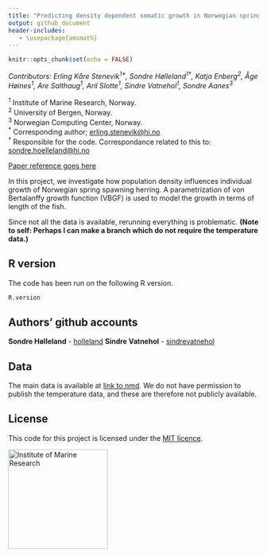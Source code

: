 ```yaml
---
title: "Predicting density dependent somatic growth in Norwegian spring spawning herring"
output: github_document
header-includes:
   - \usepackage{amsmath}
---
```


```r
knitr::opts_chunk$set(echo = FALSE)
```

*Contributors: Erling Kåre Stenevik<sup>1\*</sup>, Sondre Hølleland<sup>1&dagger;</sup>, Katja Enberg<sup>2</sup>, Åge Høines<sup>1</sup>, Are Salthaug<sup>1</sup>, Aril Slotte<sup>1</sup>, Sindre Vatnehol<sup>1</sup>, Sondre Aanes<sup>3</sup>*

  <sup>1</sup> Institute of Marine Research, Norway.<br>
  <sup>2</sup> University of Bergen, Norway.<br>
  <sup>3</sup> Norwegian Computing Center, Norway.<br>
  <sup>\*</sup> Corresponding author; [erling.stenevik@hi.no](emailto:erling.stenevik@hi.no)<br>
  <sup>&dagger;</sup> Responsible for the code. Correspondance related to this to: [sondre.hoelleland@hi.no](emailto:sondre.hoelleland@hi.no)
  

[Paper reference goes here](http://www.imr.no)

In this project, we investigate how population density influences individual growth of Norwegian spring spawning herring. A parametrization of von Bertalanffy growth function (VBGF) is used to model the growth in terms of length of the fish. 

Since not all the data is available, rerunning everything is problematic. **(Note to self:  Perhaps I can make a branch which do not require the temperature data.)**

## R version
The code has been run on the following R version.
```r
R.version
```

## Authors' github accounts

**Sondre Hølleland** - [holleland](https://github.com/holleland)
**Sindre Vatnehol** - [sindrevatnehol](https://github.com/sindrevatnehol)

## Data
The main data is available at [link to nmd](https://nmb.hi.no). We do not have permission to publish the temperature data, and these are therefore not publicly available. 

## License

This code for this project is licensed under the [MIT licence](LICENCE.md). 

[<img src="https://www.hi.no/en/hi/resources/layout/HI-logo-farger-engelsk.svg/original"
alt="Institute of Marine Research" width="200"/>](https://www.hi.no/en)

